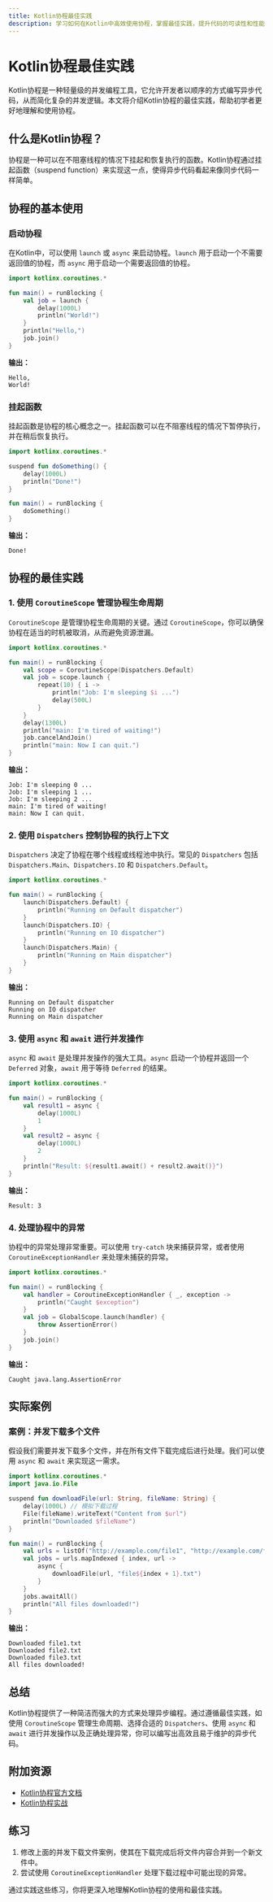 ```yaml
---
title: Kotlin协程最佳实践
description: 学习如何在Kotlin中高效使用协程，掌握最佳实践，提升代码的可读性和性能。
---
```


# Kotlin协程最佳实践

Kotlin协程是一种轻量级的并发编程工具，它允许开发者以顺序的方式编写异步代码，从而简化复杂的并发逻辑。本文将介绍Kotlin协程的最佳实践，帮助初学者更好地理解和使用协程。

## 什么是Kotlin协程？

协程是一种可以在不阻塞线程的情况下挂起和恢复执行的函数。Kotlin协程通过挂起函数（suspend function）来实现这一点，使得异步代码看起来像同步代码一样简单。

## 协程的基本使用

### 启动协程

在Kotlin中，可以使用 `launch` 或 `async` 来启动协程。`launch` 用于启动一个不需要返回值的协程，而 `async` 用于启动一个需要返回值的协程。

```kotlin
import kotlinx.coroutines.*

fun main() = runBlocking {
    val job = launch {
        delay(1000L)
        println("World!")
    }
    println("Hello,")
    job.join()
}
```

**输出：**
```
Hello,
World!
```

### 挂起函数

挂起函数是协程的核心概念之一。挂起函数可以在不阻塞线程的情况下暂停执行，并在稍后恢复执行。

```kotlin
import kotlinx.coroutines.*

suspend fun doSomething() {
    delay(1000L)
    println("Done!")
}

fun main() = runBlocking {
    doSomething()
}
```

**输出：**
```
Done!
```

## 协程的最佳实践

### 1. 使用 `CoroutineScope` 管理协程生命周期

`CoroutineScope` 是管理协程生命周期的关键。通过 `CoroutineScope`，你可以确保协程在适当的时机被取消，从而避免资源泄漏。

```kotlin
import kotlinx.coroutines.*

fun main() = runBlocking {
    val scope = CoroutineScope(Dispatchers.Default)
    val job = scope.launch {
        repeat(10) { i ->
            println("Job: I'm sleeping $i ...")
            delay(500L)
        }
    }
    delay(1300L)
    println("main: I'm tired of waiting!")
    job.cancelAndJoin()
    println("main: Now I can quit.")
}
```

**输出：**
```
Job: I'm sleeping 0 ...
Job: I'm sleeping 1 ...
Job: I'm sleeping 2 ...
main: I'm tired of waiting!
main: Now I can quit.
```

### 2. 使用 `Dispatchers` 控制协程的执行上下文

`Dispatchers` 决定了协程在哪个线程或线程池中执行。常见的 `Dispatchers` 包括 `Dispatchers.Main`、`Dispatchers.IO` 和 `Dispatchers.Default`。

```kotlin
import kotlinx.coroutines.*

fun main() = runBlocking {
    launch(Dispatchers.Default) {
        println("Running on Default dispatcher")
    }
    launch(Dispatchers.IO) {
        println("Running on IO dispatcher")
    }
    launch(Dispatchers.Main) {
        println("Running on Main dispatcher")
    }
}
```

**输出：**
```
Running on Default dispatcher
Running on IO dispatcher
Running on Main dispatcher
```

### 3. 使用 `async` 和 `await` 进行并发操作

`async` 和 `await` 是处理并发操作的强大工具。`async` 启动一个协程并返回一个 `Deferred` 对象，`await` 用于等待 `Deferred` 的结果。

```kotlin
import kotlinx.coroutines.*

fun main() = runBlocking {
    val result1 = async {
        delay(1000L)
        1
    }
    val result2 = async {
        delay(1000L)
        2
    }
    println("Result: ${result1.await() + result2.await()}")
}
```

**输出：**
```
Result: 3
```

### 4. 处理协程中的异常

协程中的异常处理非常重要。可以使用 `try-catch` 块来捕获异常，或者使用 `CoroutineExceptionHandler` 来处理未捕获的异常。

```kotlin
import kotlinx.coroutines.*

fun main() = runBlocking {
    val handler = CoroutineExceptionHandler { _, exception ->
        println("Caught $exception")
    }
    val job = GlobalScope.launch(handler) {
        throw AssertionError()
    }
    job.join()
}
```

**输出：**
```
Caught java.lang.AssertionError
```

## 实际案例

### 案例：并发下载多个文件

假设我们需要并发下载多个文件，并在所有文件下载完成后进行处理。我们可以使用 `async` 和 `await` 来实现这一需求。

```kotlin
import kotlinx.coroutines.*
import java.io.File

suspend fun downloadFile(url: String, fileName: String) {
    delay(1000L) // 模拟下载过程
    File(fileName).writeText("Content from $url")
    println("Downloaded $fileName")
}

fun main() = runBlocking {
    val urls = listOf("http://example.com/file1", "http://example.com/file2", "http://example.com/file3")
    val jobs = urls.mapIndexed { index, url ->
        async {
            downloadFile(url, "file${index + 1}.txt")
        }
    }
    jobs.awaitAll()
    println("All files downloaded!")
}
```

**输出：**
```
Downloaded file1.txt
Downloaded file2.txt
Downloaded file3.txt
All files downloaded!
```

## 总结

Kotlin协程提供了一种简洁而强大的方式来处理异步编程。通过遵循最佳实践，如使用 `CoroutineScope` 管理生命周期、选择合适的 `Dispatchers`、使用 `async` 和 `await` 进行并发操作以及正确处理异常，你可以编写出高效且易于维护的异步代码。

## 附加资源

- [Kotlin协程官方文档](https://kotlinlang.org/docs/coroutines-guide.html)
- [Kotlin协程实战](https://play.kotlinlang.org/hands-on/Introduction%20to%20Coroutines%20and%20Channels/01_Introduction)

## 练习

1. 修改上面的并发下载文件案例，使其在下载完成后将文件内容合并到一个新文件中。
2. 尝试使用 `CoroutineExceptionHandler` 处理下载过程中可能出现的异常。

通过实践这些练习，你将更深入地理解Kotlin协程的使用和最佳实践。